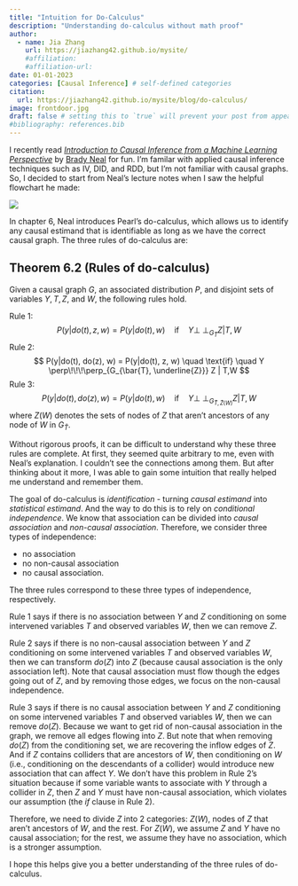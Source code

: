 ```yaml
---
title: "Intuition for Do-Calculus"
description: "Understanding do-calculus without math proof"
author:
  - name: Jia Zhang
    url: https://jiazhang42.github.io/mysite/ 
    #affiliation: 
    #affiliation-url:
date: 01-01-2023
categories: [Causal Inference] # self-defined categories
citation: 
  url: https://jiazhang42.github.io/mysite/blog/do-calculus/ 
image: frontdoor.jpg
draft: false # setting this to `true` will prevent your post from appearing on your listing page until you're ready!
#bibliography: references.bib
---
```


I recently read *[Introduction to Causal Inference from a Machine Learning Perspective](https://www.bradyneal.com/Introduction_to_Causal_Inference-Dec17_2020-Neal.pdf)* by [Brady Neal](https://www.bradyneal.com/aboutme) for fun. I'm familar with applied causal inference techniques such as IV, DID, and RDD, but I'm not familiar with causal graphs. So, I decided to start from Neal's lecture notes when I saw the helpful flowchart he made:

[![](images/books_flowchart.svg)](https://www.bradyneal.com/which-causal-inference-book)

In chapter 6, Neal introduces Pearl's do-calculus, which allows us to identify any causal estimand that is identifiable as long as we have the correct causal graph. The three rules of do-calculus are:


::: {.callout-note icon=false}

## Theorem 6.2 (Rules of do-calculus)

Given a causal graph $G$, an associated distribution $P$, and disjoint sets of variables $Y, T, Z,$ and $W$, the following rules hold.

Rule 1:
$$
P(y|do(t), z, w)=P(y|do(t), w) \quad \text{if} \quad Y \perp\!\!\!\perp_{G_\bar{T}} Z | T,W
$$
Rule 2:
$$
P(y|do(t), do(z), w) = P(y|do(t), z, w) \quad \text{if} \quad Y \perp\!\!\!\perp_{G_{\bar{T}, \underline{Z}}} Z | T,W
$$
Rule 3:
$$
P(y|do(t), do(z), w) = P(y|do(t), w) \quad \text{if} \quad Y \perp\!\!\!\perp_{G_{\bar{T}, \bar{Z}(W)}} Z | T,W
$$
where $Z(W)$ denotes the sets of nodes of $Z$ that aren't ancestors of any node of $W$ in $G_{\bar{T}}$.
:::

Without rigorous proofs, it can be difficult to understand why these three rules are complete. At first, they seemed quite arbitrary to me, even with Neal's explanation. I couldn't see the connections among them. But after thinking about it more, I was able to gain some intuition that really helped me understand and remember them.

The goal of do-calculus is *identification* - turning *causal estimand* into *statistical estimand*. And the way to do this is to rely on *conditional independence*. We know that association can be divided into *causal association* and *non-causal association*. Therefore, we consider three types of independence: 

- no association 
- no non-causal association
- no causal association.

The three rules correspond to these three types of independence, respectively.

Rule 1 says if there is no association between $Y$ and $Z$ conditioning on some intervened variables $T$ and observed variables $W$, then we can remove $Z$.

Rule 2 says if there is no non-causal association between $Y$ and $Z$ conditioning on some intervened variables $T$ and observed variables $W$, then we can transform $do(Z)$ into $Z$ (because causal association is the only association left). Note that causal association must flow though the edges going out of $Z$, and by removing those edges, we focus on the non-causal independence.

Rule 3 says if there is no causal association between $Y$ and $Z$ conditioning on some intervened variables $T$ and observed variables $W$, then we can remove $do(Z)$. Because we want to get rid of non-causal association in the graph, we remove all edges flowing into $Z$. But note that when removing $do(Z)$ from the conditioning set, we are recovering the inflow edges of $Z$. And if $Z$ contains colliders that are ancestors of $W$, then conditioning on $W$ (i.e., conditioning on the descendants of a collider) would introduce new association that can affect $Y$. We don't have this problem in Rule 2's situation because if some variable wants to associate with $Y$ through a collider in $Z$, then $Z$ and $Y$ must have non-causal association, which violates our assumption (the *if* clause in Rule 2).

Therefore, we need to divide $Z$ into 2 categories: $Z(W)$, nodes of $Z$ that aren't ancestors of $W$, and the rest. For $Z(W)$, we assume $Z$ and $Y$ have no causal association; for the rest, we assume they have no association, which is a stronger assumption.

I hope this helps give you a better understanding of the three rules of do-calculus.


